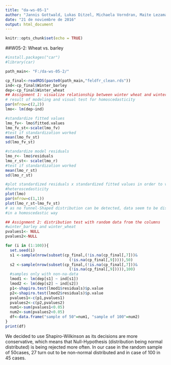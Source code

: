 ```yaml
---
title: "da-ws-05-1"
author: "Jannis Gottwald, Lukas Ditzel, Michaela Vorndran, Maite Lezama Valdes, Alexander Jorns"
date: "21 de noviembre de 2016"
output: html_document
---
```


```r
knitr::opts_chunk$set(echo = TRUE)
```

##W05-2: Wheat vs. barley

```r
#install.packages("car")
#library(car)

path_main<- "F:/da-ws-05-2/"

cp_final<-readRDS(paste0(path_main,"feldfr_clean.rds"))
ind<-cp_final$Winter_barley
dep<-cp_final$Winter_wheat
## Assignment 1: visualize relationship between winter wheat and winter barley
# result of modeling and visual test for homoscedasticity
par(mfrow=c(2,2))
lmo<- lm(dep~ind)

#standardize fitted values
lmo_fv<- lmo$fitted.values
lmo_fv_st<-scale(lmo_fv)
#test if standardization worked
mean(lmo_fv_st)
sd(lmo_fv_st)

#standardize model residuals
lmo_r<- lmo$residuals
lmo_r_st<- scale(lmo_r)
#test if standardization worked
mean(lmo_r_st)
sd(lmo_r_st)

#plot standardized residuals x standardized fitted values in order to visualize
#heteroscedasticity
plot(lmo)  
par(mfrow=c(1,1))
plot(lmo_r_st~lmo_fv_st)
# as no funnel-Shaped distribution can be detected, data seem to be distributed
#in a homoscedastic way

## Assignment 2: distribution test with random data from the columns 
#winter_barley and winter_wheat
pvalues1<- NULL
pvalues2<-NULL

for (i in (1:100)){
  set.seed(i)
  s1 <-sample(nrow(subset(cp_final,(!is.na(cp_final[,7]))&
                            (!is.na(cp_final[,9])))),50)
  s2 <-sample(nrow(subset(cp_final,(!is.na(cp_final[,7]))&
                            (!is.na(cp_final[,9])))),100)
  #samples only with non-na-data
  lmod1 <- lm(dep[s1] ~ ind[s1])
  lmod2 <- lm(dep[s2] ~ ind[s2])
  p1<-shapiro.test(lmod1$residuals)$p.value
  p2<-shapiro.test(lmod2$residuals)$p.value
  pvalues1<-c(p1,pvalues1)
  pvalues2<-c(p2,pvalues2)
  num1<-sum(pvalues1<0.05)
  num2<-sum(pvalues2<0.05)
  df<-data.frame("sample of 50"=num1, "sample of 100"=num2)
}
print(df)
```
We decided to use Shapiro-Wilkinson as its decisions are more conservative, 
which means that Null-Hypothesis (distribution being normal distributed) is 
being rejected more often.
In our case in the random sample of 50cases, 27 turn out to be non-normal
distributed and in case of 100 in 45 cases. 